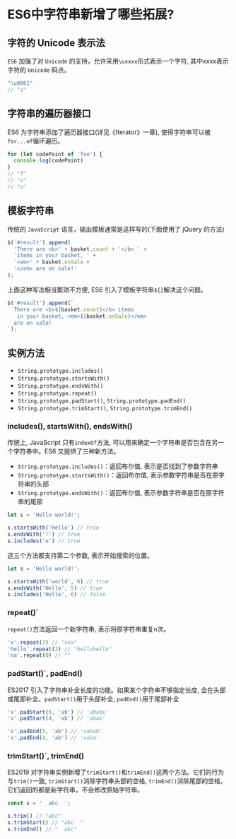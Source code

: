 # ES6中字符串新增了哪些拓展?

## 字符的 Unicode 表示法

`ES6` 加强了对 `Unicode` 的支持，允许采用`\uxxxx`形式表示一个字符, 其中xxxx表示字符的 `Unicode` 码点。

```js showLineNumbers copy
"\u0061"
// "a"
```

## 字符串的遍历器接口

ES6 为字符串添加了遍历器接口(详见《Iterator》一章), 使得字符串可以被`for...of`循环遍历。

```js showLineNumbers copy
for (let codePoint of 'foo') {
  console.log(codePoint)
}
// "f"
// "o"
// "o"
```

## 模板字符串

传统的 `JavaScript` 语言，输出模板通常是这样写的(下面使用了 jQuery 的方法)

```js showLineNumbers copy
$('#result').append(
  'There are <b>' + basket.count + '</b> ' +
  'items in your basket, ' +
  '<em>' + basket.onSale +
  '</em> are on sale!'
);
```

上面这种写法相当繁琐不方便, ES6 引入了模板字符串`${}`解决这个问题。

```js showLineNumbers copy
$('#result').append(`
  There are <b>${basket.count}</b> items
   in your basket, <em>${basket.onSale}</em>
  are on sale!
`);
```

## 实例方法

- `String.prototype.includes()`
- `String.prototype.startsWith()`
- `String.prototype.endsWith()`
- `String.prototype.repeat()`
- `String.prototype.padStart()`, `String.prototype.padEnd()`
- `String.prototype.trimStart()`, `String.prototype.trimEnd()`

### includes(), startsWith(), endsWith()

传统上, JavaScript 只有`indexOf`方法, 可以用来确定一个字符串是否包含在另一个字符串中。ES6 又提供了三种新方法。

- `String.prototype.includes()`：返回布尔值, 表示是否找到了参数字符串
- `String.prototype.startsWith()`：返回布尔值, 表示参数字符串是否在原字符串的头部
- `String.prototype.endsWith()`：返回布尔值, 表示参数字符串是否在原字符串的尾部

```js showLineNumbers copy
let s = 'Hello world!';

s.startsWith('Hello') // true
s.endsWith('!') // true
s.includes('o') // true
```

这三个方法都支持第二个参数, 表示开始搜索的位置。

```js showLineNumbers copy
let s = 'Hello world!';

s.startsWith('world', 6) // true
s.endsWith('Hello', 5) // true
s.includes('Hello', 6) // false
```

### repeat()`

`repeat()`方法返回一个新字符串, 表示将原字符串重复n次。

```js showLineNumbers copy
'x'.repeat(3) // "xxx"
'hello'.repeat(2) // "hellohello"
'na'.repeat(0) // ""
```

### padStart()`, padEnd()

ES2017 引入了字符串补全长度的功能。如果某个字符串不够指定长度, 会在头部或尾部补全。`padStart()`用于头部补全, `padEnd()`用于尾部补全

```js showLineNumbers copy
'x'.padStart(5, 'ab') // 'ababx'
'x'.padStart(4, 'ab') // 'abax'

'x'.padEnd(5, 'ab') // 'xabab'
'x'.padEnd(4, 'ab') // 'xaba'
```

### trimStart()`, trimEnd()

ES2019 对字符串实例新增了`trimStart()`和`trimEnd()`这两个方法。它们的行为与`trim()`一致, `trimStart()`消除字符串头部的空格, `trimEnd()`消除尾部的空格。它们返回的都是新字符串，不会修改原始字符串。

```js showLineNumbers copy
const s = '  abc  ';

s.trim() // "abc"
s.trimStart() // "abc  "
s.trimEnd() // "  abc"
```
